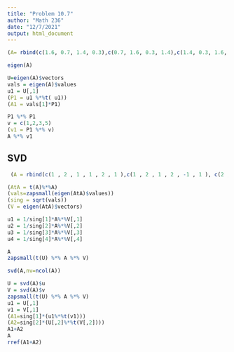 ```yaml
---
title: "Problem 10.7"
author: "Math 236"
date: "12/7/2021"
output: html_document
---
```


```r
(A= rbind(c(1.6, 0.7, 1.4, 0.3),c(0.7, 1.6, 0.3, 1.4),c(1.4, 0.3, 1.6, 0.7),c(0.3, 1.4, 0.7, 1.6)))
```

```r
eigen(A)
```
```r
U=eigen(A)$vectors
vals = eigen(A)$values
u1 = U[,1]
(P1 = u1 %*%t( u1))
(A1 = vals[1]*P1)
```

```r
P1 %*% P1
v = c(1,2,3,5)
(v1 = P1 %*% v)
A %*% v1
```

##  SVD

```r
 (A = rbind(c(1 , 2 , 1 , 1 , 2 , 1 ),c(1 , 2 , 1 , 2 , -1 , 1 ), c(2 , 4 , 2 , 3 , 1 , 2 ), c(3 , -1 , 2 , -1 , -1 , 1 ), c(1 , 1 , 0 , 1 , 1 , 0 )))
```
```r
(AtA = t(A)%*%A)
(vals=zapsmall(eigen(AtA)$values))
(sing = sqrt(vals))
(V = eigen(AtA)$vectors)
```

```r
u1 = 1/sing[1]*A%*%V[,1]
u2 = 1/sing[2]*A%*%V[,2]
u3 = 1/sing[3]*A%*%V[,3]
u4 = 1/sing[4]*A%*%V[,4]
```

```r
A
zapsmall(t(U) %*% A %*% V)
```

```r
svd(A,nv=ncol(A))
```

```r
U = svd(A)$u
V = svd(A)$v
zapsmall(t(U) %*% A %*% V)
u1 = U[,1]
v1 = V[,1]
(A1=sing[1]*(u1%*%t(v1)))
(A2=sing[2]*(U[,2]%*%t(V[,2])))
A1+A2
A
rref(A1+A2)
```

